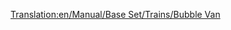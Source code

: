 [[Translation:en/Manual/Base Set/Trains/Bubble Van]]
{{en/Manual/Base Set/Trains/Trains Carriages new|Picture=[[File:en/Manual/Base Set/Trains/Bubblevan.png]]
|NormalCost=£1,113 ($2,226)
|NormalWeight=21 / 22 t
|NormalCapacity=20 bubbles
|MonoCost="
|MonoWeight="
|MonoCapacity=25 bubbles
|MagCost="
|MagWeight="
|MagCapacity=27 bubbles
|Description=A cage shaped train wagon used to transport bubbles in toyland, how the bubbles are loaded and unloaded without popping them is unknown. 
}}